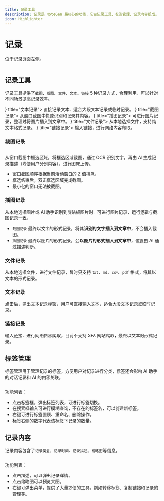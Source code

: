 ```yaml
---
title: 记录工具
description: 记录是 NoteGen 最核心的功能，它由记录工具、标签管理、记录内容组成。
icon: Highlighter
---
```



# 记录

位于记录页面左侧。

<Image width="0" height="0" src="https://s2.loli.net/2025/05/23/7TpehH9ZAOF8Cuw.png" />

## 记录工具

记录工具提供了`截图`、`插图`、`文件`、`文本`、`链接` 5 种记录方式，合理利用，可以针对不同场景提高记录效率。

<Cards>
  <Card icon={<CopySlash />} title="文本记录">
    直接记录文本，适合大段文本记录或临时记录。
  </Card>
  <Card icon={<ScanText />} title="截图记录">
    从窗口截图中快速识别和记录其内容。
  </Card>
  <Card icon={<ImagePlus />} title="插图记录">
    可进行图片记录，整理时将图片插入到文章中。
  </Card>
  <Card icon={<FilePlus />} title="文件记录">
    从本地选择文件，支持纯文本格式记录。
  </Card>
  <Card icon={<Link />} title="链接记录">
    输入链接，进行网络内容爬取。
  </Card>
</Cards>

### 截图记录

<Image width="0" height="0" src="https://s2.loli.net/2025/05/29/QsPSBFw4qIHNgtl.png" />

从窗口截图中框选区域，将框选区域截图，通过 OCR 识别文字，再由 AI 生成记录描述（方便用户分别内容），进行图床上传。

- 窗口截图顺序根据当前活动窗口的 Z 值排序。
- 框选结束后，双击框选区域完成截图。
- 最小化的窗口无法被截图。

### 插图记录

从本地选择图片或 AI 助手识别到剪贴板图片时，可进行图片记录，运行逻辑与截图记录一致。

- `截图记录` 最终以文字的形式记录，将其**识别的文字插入到文章中**，不会插入截图。
- `插图记录` 最终以图片的形式记录，会**以图片的形式插入到文章中**，位置由 AI 通过描述判断。

### 文件记录

从本地选择文件，进行文件记录，暂时只支持 `txt`、`md`、`csv`、`pdf` 格式，将其以文本的形式记录。

### 文本记录

点击后，弹出文本记录弹窗，用户可直接输入文本，适合大段文本记录或临时记录。

### 链接记录

输入链接，进行网络内容爬取，目前不支持 SPA 网站爬取，最终以文本的形式记录。

## 标签管理

标签管理用于管理记录的标签，方便用户对记录进行分类，标签还会影响 AI 助手的对话记录和 AI 的内容关联。

<Image width="0" height="0" src="https://s2.loli.net/2025/05/23/VmhnPKqAlZt5xsk.png" />

功能列表：

- 点击标签框，弹出标签列表，可进行标签切换。
- 在搜索框输入可进行模糊查询，不存在的标签名，可以创建新标签。
- 右键可进行标签置顶、重命名、删除操作。
- 标签右侧的数字代表该标签下记录的数量。

## 记录内容

记录内容包含了`记录类型`、`记录时间`、`记录描述`、`缩略图`等信息。

<Image width="0" height="0" src="https://s2.loli.net/2025/05/23/bYT1HlExqBWSLh5.png" />

功能列表：

- 点击描述，可以弹出记录详情。
- 点击缩略图可以预览大图。
- 右键可弹出菜单，提供了大量方便的工具，例如转移标签、复制链接和记录的管理等。
